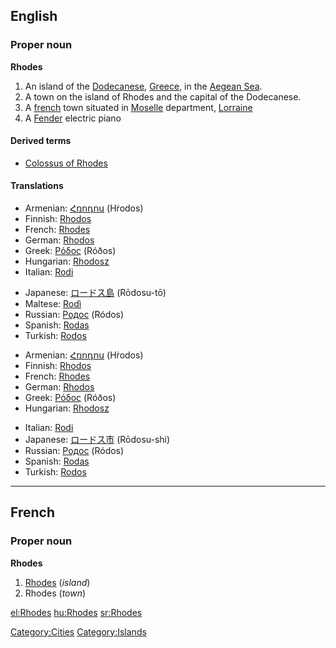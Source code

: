 ==English==
{{wikipedia}}

===Proper noun===
'''Rhodes'''

# An island of the [[Dodecanese]], [[Greece]], in the [[Aegean Sea]].
# A town on the island of Rhodes and the capital of the Dodecanese.
# A [[france|french]] town situated in [[w:Moselle|Moselle]] department, [[w:Lorraine|Lorraine]]
# A [[Fender]] electric piano

====Derived terms====
*[[Colossus of Rhodes]]

====Translations====
{{trans-top|island}}
*Armenian: [[Հռոդոս]] (Hṙodos)
*Finnish: [[Rhodos]]
*French: [[Rhodes#French|Rhodes]]<!--confirmed correct by Paul G on 2006-03-11; source: Petit Larousse, 1989-->
*German: [[Rhodos]]
*Greek: [[Ρόδος]] (Róðos) {{f}}
*Hungarian: [[Rhodosz]]
*Italian: [[Rodi]] {{f}}
{{trans-mid}}
*Japanese: [[ロードス島]] (Rōdosu-tō)
*Maltese: [[Rodì]]
*Russian: [[Родос]] (Ródos) {{m}}
*Spanish: [[Rodas]] {{m}}
*Turkish: [[Rodos]]
{{trans-bottom}}

{{trans-top|capital of the Dodecanese}}
*Armenian: [[Հռոդոս]] (Hṙodos)
*Finnish: [[Rhodos]]
*French: [[Rhodes#French|Rhodes]]<!--confirmed correct by Paul G on 2006-03-11; source: Petit Larousse, 1989-->
*German: [[Rhodos]]
*Greek: [[Ρόδος]] (Róðos) {{f}}
*Hungarian: [[Rhodosz]]
{{trans-mid}}
*Italian: [[Rodi]] {{f}}
*Japanese: [[ロードス市]] (Rōdosu-shi)
*Russian: [[Родос]] (Ródos) {{m}}
*Spanish: [[Rodas]] {{m}}
*Turkish: [[Rodos]]
{{trans-bottom}}

----

==French==

===Proper noun===
'''Rhodes'''

# [[Rhodes#English|Rhodes]] (''island'')
# Rhodes (''town'')

[[Category:Cities]]
[[Category:Islands]]

[[el:Rhodes]]
[[hu:Rhodes]]
[[sr:Rhodes]]